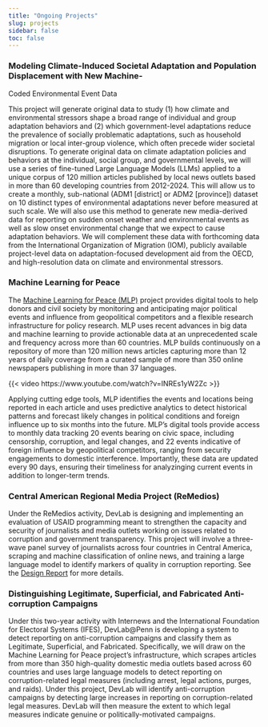 ```yaml
---
title: "Ongoing Projects"
slug: projects
sidebar: false
toc: false
---
```


### Modeling Climate-Induced Societal Adaptation and Population Displacement with New Machine-
Coded Environmental Event Data

This project will generate original data to study (1) how climate and environmental stressors shape a broad range of individual and group adaptation behaviors and (2) which government-level adaptations reduce the prevalence of socially problematic adaptations, such as household migration or local inter-group violence, which often precede wider societal disruptions. To generate original data on climate adaptation policies and behaviors at the individual, social group, and governmental levels, we will use a series of fine-tuned Large Language Models (LLMs) applied to a unique corpus of 120 million articles published by local news outlets based in more than 60 developing countries from 2012-2024. This will allow us to create a monthly, sub-national (ADM1 [district] or ADM2 [province]) dataset on 10 distinct types of environmental adaptations never before measured at such scale. We will also use this method to generate new media-derived data for reporting on sudden onset weather and environmental events as well as slow onset environmental change that we expect to cause adaptation behaviors. We will complement these data with forthcoming data from the International Organization of Migration (IOM), publicly available project-level data on adaptation-focused development aid from the OECD,
and high-resolution data on climate and environmental stressors.

### Machine Learning for Peace

::: {.grid  }
::: {.g-col-8}
The [Machine Learning for Peace (MLP)](https://web.sas.upenn.edu/mlp-devlab/) project provides digital tools to help donors and civil society by monitoring and anticipating major political events and influence from geopolitical competitors and a flexible research infrastructure for policy research. MLP uses recent advances in big data and machine learning to provide actionable data at an unprecedented scale and frequency across more than 60 countries. MLP builds continuously on a repository of more than 120 million news articles capturing more than 12 years of daily coverage from a curated sample of more than 350 online newspapers publishing in more than 37 languages. 
:::

::: {.g-col-4}
{{< video https://www.youtube.com/watch?v=INREs1yW2Zc >}}
:::
:::

Applying cutting edge tools, MLP identifies the events and locations being reported in each article and uses predictive analytics to detect historical patterns and forecast likely changes in political conditions and foreign influence up to six months into the future. MLP's digital tools provide access to monthly data tracking 20 events bearing on civic space, including censorship, corruption, and legal changes, and 22 events indicative of foreign influence by geopolitical competitors, ranging from security engagements to domestic interference. Importantly, these data are updated every 90 days, ensuring their timeliness for analyzinging current events in addition to longer-term trends. 

### Central American Regional Media Project (ReMedios)

Under the ReMedios activity, DevLab is designing and implementing an evaluation of USAID programming meant to strengthen the capacity and security of journalists and media outlets working on issues related to corruption and government transparency. This project will involve a three-wave panel survey of journalists across four countries in Central America, scraping and machine classification of online news, and training a large language model to identify markers of quality in corruption reporting. See the [Design Report](files/LER III S3-01 ReMedios ROPE Design Report_REDACTED.pdf) for more details.

### Distinguishing Legitimate, Superficial, and Fabricated Anti-corruption Campaigns

Under this two-year activity with Internews and the International Foundation for Electoral Systems (IFES), DevLab@Penn is developing a system to detect reporting on anti-corruption campaigns and classify them as Legitimate, Superficial, and Fabricated. Specifically, we will draw on the Machine Learning for Peace project's infrastructure, which scrapes articles from more than 350 high-quality domestic media outlets based across 60 countries and uses large language models to detect reporting on corruption-related legal measures (including arrest, legal actions, purges, and raids). Under this project, DevLab will identify anti-corruption campaigns by detecting large increases in reporting on corruption-related legal measures. DevLab will then measure the extent to which legal measures indicate genuine or politically-motivated campaigns. 


